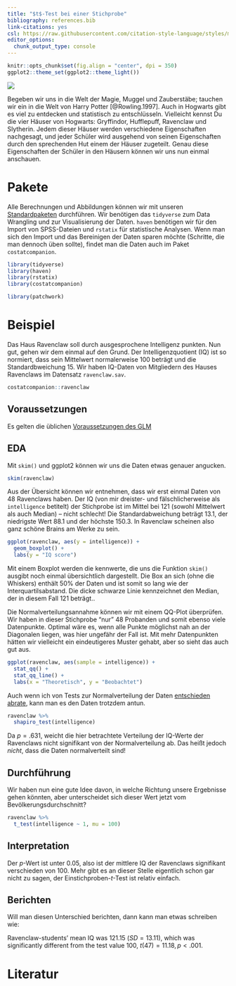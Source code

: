 ```yaml
---
title: "$t$-Test bei einer Stichprobe"
bibliography: references.bib
link-citations: yes
csl: https://raw.githubusercontent.com/citation-style-language/styles/master/apa.csl
editor_options: 
  chunk_output_type: console
---
```


```r
knitr::opts_chunk$set(fig.align = "center", dpi = 350)
ggplot2::theme_set(ggplot2::theme_light())
```

![](images/hogwarts-express_r.jpg)

Begeben wir uns in die Welt der Magie, Muggel und Zauberstäbe; tauchen wir ein in die Welt von Harry Potter [@Rowling.1997]. Auch in Hogwarts gibt es viel zu entdecken und statistisch zu entschlüsseln. Vielleicht kennst Du die vier Häuser von Hogwarts: Gryffindor, Hufflepuff, Ravenclaw und Slytherin. Jedem dieser Häuser werden verschiedene Eigenschaften nachgesagt, und jeder Schüler wird ausgehend von seinen Eigenschaften durch den sprechenden Hut einem der Häuser zugeteilt. Genau diese Eigenschaften der Schüler in den Häusern können wir uns nun einmal anschauen.


# Pakete
Alle Berechnungen und Abbildungen können wir mit unseren [Standardpaketen](pakete.html) durchführen. Wir benötigen das `tidyverse` zum Data Wrangling und zur Visualisierung der Daten. `haven` benötigen wir für den Import von SPSS-Dateien und `rstatix` für statistische Analysen. Wenn man sich den Import und das Bereinigen der Daten sparen möchte (Schritte, die man dennoch üben sollte), findet man die Daten auch im Paket `costatcompanion`.

```r
library(tidyverse)
library(haven)
library(rstatix)
library(costatcompanion)
```

```r
library(patchwork)
```


# Beispiel
Das Haus Ravenclaw soll durch ausgesprochene Intelligenz punkten. Nun gut, gehen wir dem einmal auf den Grund. Der Intelligenzquotient (IQ) ist so normiert, dass sein Mittelwert normalerweise 100 beträgt und die Standardbweichung 15. Wir haben IQ-Daten von Mitgliedern des Hauses Ravenclaws im Datensatz `ravenclaw.sav`.
```r
costatcompanion::ravenclaw
```

## Voraussetzungen
Es gelten die üblichen [Voraussetzungen des GLM](voraussetzungen.html)

## EDA
Mit `skim()` und ggplot2 können wir uns die Daten etwas genauer angucken.

```r
skim(ravenclaw)
```

Aus der Übersicht können wir entnehmen, dass wir erst einmal Daten von 48 Ravenclaws haben. Der IQ (von mir dreister- und fälschlicherweise als `intelligence` betitelt) der Stichprobe ist im Mittel bei 121 (sowohl Mittelwert als auch Median) -- nicht schlecht! Die Standardabweichung beträgt 13.1, der niedrigste Wert 88.1 und der höchste 150.3. In Ravenclaw scheinen also ganz schöne Brains am Werke zu sein.

```r
ggplot(ravenclaw, aes(y = intelligence)) +
  geom_boxplot() +
  labs(y = "IQ score")
```

Mit einem Boxplot werden die kennwerte, die uns die Funktion `skim()` ausgibt noch einmal übersichtlich dargestellt. Die Box an sich (ohne die Whiskers) enthält 50% der Daten und ist somit so lang wie der Interquartilsabstand. Die dicke schwarze Linie kennzeichnet den Median, der in diesem Fall 121 beträgt..

Die Normalverteilungsannahme können wir mit einem QQ-Plot überprüfen. Wir haben in dieser Stichprobe "nur" 48 Probanden und somit ebenso viele Datenpunkte. Optimal wäre es, wenn alle Punkte möglichst nah an der Diagonalen liegen, was hier ungefähr der Fall ist. Mit mehr Datenpunkten hätten wir vielleicht ein eindeutigeres Muster gehabt, aber so sieht das auch gut aus.
```r
ggplot(ravenclaw, aes(sample = intelligence)) +
  stat_qq() +
  stat_qq_line() +
  labs(x = "Theoretisch", y = "Beobachtet")
```

Auch wenn ich von Tests zur Normalverteilung der Daten [entschieden abrate](voraussetzungen.html), kann man es den Daten trotzdem antun.
```r
ravenclaw %>% 
  shapiro_test(intelligence)
```

Da $p = .631$, weicht die hier betrachtete Verteilung der IQ-Werte der Ravenclaws nicht signifikant von der Normalverteilung ab. Das heißt jedoch *nicht*, dass die Daten normalverteilt sind!

## Durchführung
Wir haben nun eine gute Idee davon, in welche Richtung unsere Ergebnisse gehen könnten, aber unterscheidet sich dieser Wert jetzt vom Bevölkerungsdurchschnitt?

```r
ravenclaw %>% 
  t_test(intelligence ~ 1, mu = 100)
```


## Interpretation
Der $p$-Wert ist unter 0.05, also ist der mittlere IQ der Ravenclaws signifikant verschieden von 100. Mehr gibt es an dieser Stelle eigentlich schon gar nicht zu sagen, der Einstichproben-$t$-Test ist relativ einfach.


## Berichten
Will man diesen Unterschied berichten, dann kann man etwas schreiben wie: 

Ravenclaw-students' mean IQ was $121.15$ ($SD = 13.11$), which was significantly different from the test value 100, $t(47) = 11.18, p < .001$.


# Literatur